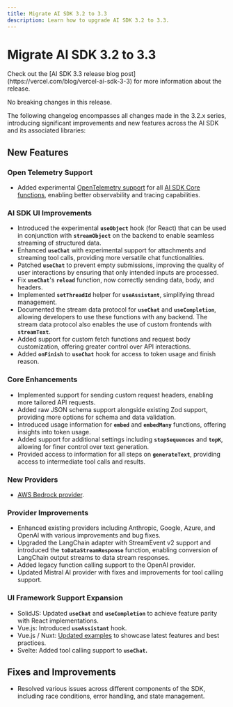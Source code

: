 ---
title: Migrate AI SDK 3.2 to 3.3
description: Learn how to upgrade AI SDK 3.2 to 3.3.
---

# Migrate AI SDK 3.2 to 3.3

<Note>
  Check out the [AI SDK 3.3 release blog
  post](https://vercel.com/blog/vercel-ai-sdk-3-3) for more information about
  the release.
</Note>

No breaking changes in this release.

The following changelog encompasses all changes made in the 3.2.x series,
introducing significant improvements and new features across the AI SDK and its associated libraries:

## New Features

### Open Telemetry Support

- Added experimental [OpenTelemetry support](/docs/ai-sdk-core/telemetry#telemetry) for all [AI SDK Core functions](/docs/ai-sdk-core/overview#ai-sdk-core-functions), enabling better observability and tracing capabilities.

### AI SDK UI Improvements

- Introduced the experimental **`useObject`** hook (for React) that can be used in conjunction with **`streamObject`** on the backend to enable seamless streaming of structured data.
- Enhanced **`useChat`** with experimental support for attachments and streaming tool calls, providing more versatile chat functionalities.
- Patched **`useChat`** to prevent empty submissions, improving the quality of user interactions by ensuring that only intended inputs are processed.
- Fix **`useChat`**'s **`reload`** function, now correctly sending data, body, and headers.
- Implemented **`setThreadId`** helper for **`useAssistant`**, simplifying thread management.
- Documented the stream data protocol for **`useChat`** and **`useCompletion`**, allowing developers to use these functions with any backend. The stream data protocol also enables the use of custom frontends with **`streamText`**.
- Added support for custom fetch functions and request body customization, offering greater control over API interactions.
- Added **`onFinish`** to **`useChat`** hook for access to token usage and finish reason.

### Core Enhancements

- Implemented support for sending custom request headers, enabling more tailored API requests.
- Added raw JSON schema support alongside existing Zod support, providing more options for schema and data validation.
- Introduced usage information for **`embed`** and **`embedMany`** functions, offering insights into token usage.
- Added support for additional settings including **`stopSequences`** and **`topK`**, allowing for finer control over text generation.
- Provided access to information for all steps on **`generateText`**, providing access to intermediate tool calls and results.

### New Providers

- [AWS Bedrock provider](/providers/ai-sdk-providers/amazon-bedrock).

### Provider Improvements

- Enhanced existing providers including Anthropic, Google, Azure, and OpenAI with various improvements and bug fixes.
- Upgraded the LangChain adapter with StreamEvent v2 support and introduced the **`toDataStreamResponse`** function, enabling conversion of LangChain output streams to data stream responses.
- Added legacy function calling support to the OpenAI provider.
- Updated Mistral AI provider with fixes and improvements for tool calling support.

### UI Framework Support Expansion

- SolidJS: Updated **`useChat`** and **`useCompletion`** to achieve feature parity with React implementations.
- Vue.js: Introduced **`useAssistant`** hook.
- Vue.js / Nuxt: [Updated examples](https://github.com/vercel/ai/tree/main/examples/nuxt-openai) to showcase latest features and best practices.
- Svelte: Added tool calling support to **`useChat`.**

## Fixes and Improvements

- Resolved various issues across different components of the SDK, including race conditions, error handling, and state management.
